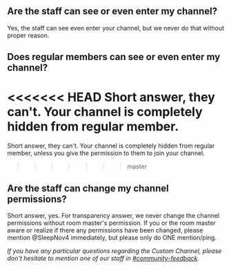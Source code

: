 ## Are the staff can see or even enter my channel?
Yes, the staff can see even enter your channel, but we never do that without proper reason.

## Does regular members can see or even enter my channel?
<<<<<<< HEAD
Short answer, they can't. Your channel is completely hidden from regular member.
=======
Short answer, they can't. Your channel is completely hidden from regular member, unless you give the permission to them to join your channel.
>>>>>>> master

## Are the staff can change my channel permissions?
Short answer, yes. For transparency answer, we never change the channel permissions without room master's permission. If you or the room master aware or realize if there any permissions have been changed, please mention @SleepNov4 immediately, but please only do ONE mention/ping.

*If you have any particular questions regarding the Custom Channel, please don't hesitate to mention one of our staff in [#community-feedback](https://discord.gg/4U4k6bW).*
